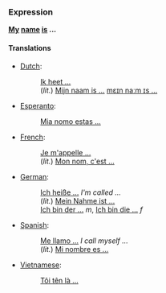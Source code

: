 ===Expression===
'''[[my|My]] [[name]] [[is]] ...'''

====Translations====
*[[Dutch]]:
*:[[Ik heet ...]]
*:(''lit.'') [[Mijn naam is ...]] [[media:Mijn_naam_is.ogg|mɛɪn naːm ɪs ...]]
*[[Esperanto]]:
*:[[Mia nomo estas ...]]
*[[French]]: 
*:[[Je m'appelle ...]]
*:(''lit.'') [[Mon nom, c'est ...]]
*[[German]]: 
*:[[Ich heiße ...]] ''I'm called ...''
*:(''lit.'') [[Mein Nahme ist ...]] 
*:[[Ich bin der ...]] ''m'', [[Ich bin die ...]] ''f''
*[[Spanish]]:
*:[[Me llamo ...]] ''I call myself ...''
*:(''lit.'') [[Mi nombre es ...]]
*[[Vietnamese]]:
*:[[Tôi tên là ...]]